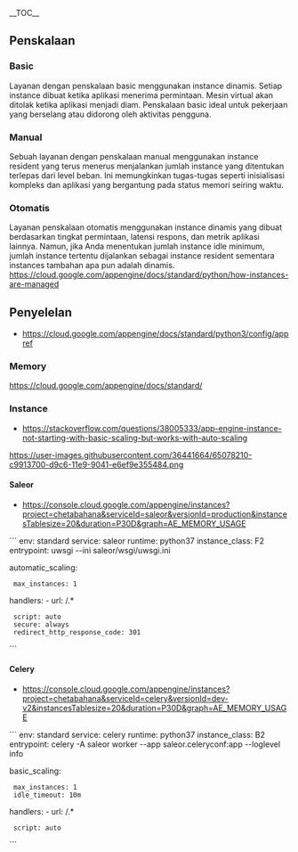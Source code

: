 __TOC__
==Penskalaan==
===Basic===
Layanan dengan penskalaan basic menggunakan instance dinamis. Setiap instance dibuat ketika aplikasi menerima permintaan. Mesin virtual akan ditolak ketika aplikasi menjadi diam. Penskalaan basic ideal untuk pekerjaan yang berselang atau didorong oleh aktivitas pengguna.

===Manual===
Sebuah layanan dengan penskalaan manual menggunakan instance resident yang terus menerus menjalankan jumlah instance yang ditentukan terlepas dari level beban. Ini memungkinkan tugas-tugas seperti inisialisasi kompleks dan aplikasi yang bergantung pada status memori seiring waktu.

===Otomatis===
Layanan penskalaan otomatis menggunakan instance dinamis yang dibuat berdasarkan tingkat permintaan, latensi respons, dan metrik aplikasi lainnya. Namun, jika Anda menentukan jumlah instance idle minimum, jumlah instance tertentu dijalankan sebagai instance resident sementara instances tambahan apa pun adalah dinamis.
[[<img src=https://i.imgur.com/BuJIZka.png?1>|https://cloud.google.com/appengine/docs/standard/python/how-instances-are-managed]]


==Penyelelan==
* [[Settings in the app.yaml - Python3|https://cloud.google.com/appengine/docs/standard/python3/config/appref]]

===Memory===
[[<img src=https://user-images.githubusercontent.com/36441664/65078966-63a5af00-d9c8-11e9-831d-746ad6d85253.png>|https://cloud.google.com/appengine/docs/standard/]]

===Instance===
* [[App Engine instance not starting with basic scaling|https://stackoverflow.com/questions/38005333/app-engine-instance-not-starting-with-basic-scaling-but-works-with-auto-scaling]]

[[<img src=https://user-images.githubusercontent.com/36441664/65078210-c9913700-d9c6-11e9-9041-e6ef9e355484.png>|https://user-images.githubusercontent.com/36441664/65078210-c9913700-d9c6-11e9-9041-e6ef9e355484.png]]

====Saleor====
* [[Console - Saleor Instance Tabel Size|https://console.cloud.google.com/appengine/instances?project=chetabahana&serviceId=saleor&versionId=production&instancesTablesize=20&duration=P30D&graph=AE_MEMORY_USAGE]]

```
env: standard
service: saleor
runtime: python37
instance_class: F2
entrypoint: uwsgi --ini saleor/wsgi/uwsgi.ini 

automatic_scaling:
  max_instances: 1

handlers:
- url: /.*
  script: auto
  secure: always
  redirect_http_response_code: 301
```
====Celery====
* [[Console - Celery Instance Tabel Size|https://console.cloud.google.com/appengine/instances?project=chetabahana&serviceId=celery&versionId=dev-v2&instancesTablesize=20&duration=P30D&graph=AE_MEMORY_USAGE]]

```
env: standard
service: celery
runtime: python37
instance_class: B2
entrypoint: celery -A saleor worker --app saleor.celeryconf:app --loglevel info

basic_scaling:
  max_instances: 1
  idle_timeout: 10m

handlers:
- url: /.*
  script: auto
```
